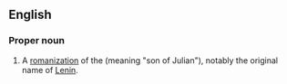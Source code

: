 ==English==

===Proper noun===
{{en-proper noun}}

# A [[romanization]] of the {{etyl|ru}} {{surname|ru|dot=}} {{term|Ульянов|lang=ru}} (meaning "son of Julian"), notably the original name of [[Lenin]].